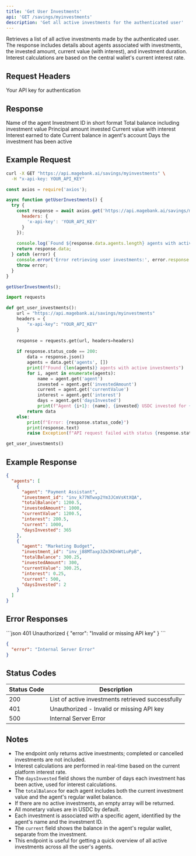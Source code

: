 ```yaml
---
title: 'Get User Investments'
api: 'GET /savings/myinvestments'
description: 'Get all active investments for the authenticated user'
---
```


Retrieves a list of all active investments made by the authenticated user. The response includes details about agents associated with investments, the invested amount, current value (with interest), and investment duration. Interest calculations are based on the central wallet's current interest rate.

## Request Headers

<ParamField header="x-api-key" type="string" required>
  Your API key for authentication
</ParamField>

## Response

<ResponseField name="agents" type="array">
  <Expandable title="Agent Investment Details">
    <ResponseField name="agent" type="string">
      Name of the agent
    </ResponseField>
    <ResponseField name="investment_id" type="string">
      Investment ID in short format
    </ResponseField>
    <ResponseField name="totalBalance" type="number">
      Total balance including investment value
    </ResponseField>
    <ResponseField name="investedAmount" type="number">
      Principal amount invested
    </ResponseField>
    <ResponseField name="currentValue" type="number">
      Current value with interest
    </ResponseField>
    <ResponseField name="interest" type="number">
      Interest earned to date
    </ResponseField>
    <ResponseField name="current" type="number">
      Current balance in agent's account
    </ResponseField>
    <ResponseField name="daysInvested" type="number">
      Days the investment has been active
    </ResponseField>
  </Expandable>
</ResponseField>

## Example Request

<CodeGroup>

```bash cURL
curl -X GET "https://api.magebank.ai/savings/myinvestments" \
  -H "x-api-key: YOUR_API_KEY"
```

```javascript Node.js
const axios = require('axios');

async function getUserInvestments() {
  try {
    const response = await axios.get('https://api.magebank.ai/savings/myinvestments', {
      headers: {
        'x-api-key': 'YOUR_API_KEY'
      }
    });
    
    console.log(`Found ${response.data.agents.length} agents with active investments`);
    return response.data;
  } catch (error) {
    console.error('Error retrieving user investments:', error.response ? error.response.data : error.message);
    throw error;
  }
}

getUserInvestments();
```

```python Python
import requests

def get_user_investments():
    url = "https://api.magebank.ai/savings/myinvestments"
    headers = {
        "x-api-key": "YOUR_API_KEY"
    }
    
    response = requests.get(url, headers=headers)
    
    if response.status_code == 200:
        data = response.json()
        agents = data.get('agents', [])
        print(f"Found {len(agents)} agents with active investments")
        for i, agent in enumerate(agents):
            name = agent.get('agent')
            invested = agent.get('investedAmount')
            current = agent.get('currentValue')
            interest = agent.get('interest')
            days = agent.get('daysInvested')
            print(f"Agent {i+1}: {name}, {invested} USDC invested for {days} days, {current} USDC current value, {interest} USDC interest")
        return data
    else:
        print(f"Error: {response.status_code}")
        print(response.text)
        raise Exception(f"API request failed with status {response.status_code}")

get_user_investments()
```

</CodeGroup>

## Example Response

```json
{
  "agents": [
    {
      "agent": "Payment Assistant",
      "investment_id": "inv_k77NTwxp2Ym3JCmVsKtXQA",
      "totalBalance": 1200.5,
      "investedAmount": 1000,
      "currentValue": 1200.5,
      "interest": 200.5,
      "current": 1000,
      "daysInvested": 365
    },
    {
      "agent": "Marketing Budget",
      "investment_id": "inv_j88MTaxp3Zm3KDnWtLuPpB",
      "totalBalance": 300.25,
      "investedAmount": 300,
      "currentValue": 300.25,
      "interest": 0.25,
      "current": 500,
      "daysInvested": 2
    }
  ]
}
```

## Error Responses

<ResponseExample>
```json 401 Unauthorized
{
  "error": "Invalid or missing API key"
}
```

```json 500 Internal Server Error
{
  "error": "Internal Server Error"
}
```
</ResponseExample>

## Status Codes

| Status Code | Description |
|-------------|-------------|
| 200 | List of active investments retrieved successfully |
| 401 | Unauthorized - Invalid or missing API key |
| 500 | Internal Server Error |

## Notes

- The endpoint only returns active investments; completed or cancelled investments are not included.
- Interest calculations are performed in real-time based on the current platform interest rate.
- The `daysInvested` field shows the number of days each investment has been active, used for interest calculations.
- The `totalBalance` for each agent includes both the current investment value and the agent's regular wallet balance.
- If there are no active investments, an empty array will be returned.
- All monetary values are in USDC by default.
- Each investment is associated with a specific agent, identified by the agent's name and the investment ID.
- The `current` field shows the balance in the agent's regular wallet, separate from the investment.
- This endpoint is useful for getting a quick overview of all active investments across all the user's agents.